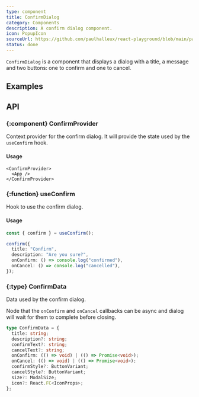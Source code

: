 ```yaml
---
type: component
title: ConfirmDialog
category: Components
description: A confirm dialog component.
icon: PopupIcon
sourceUrl: https://github.com/paulhalleux/react-playground/blob/main/packages/playground/src/components/ConfirmDialog/ConfirmDialog.tsx
status: done
---
```


`ConfirmDialog` is a component that displays a dialog with a title, a message and two buttons: one to confirm and one to cancel.

## Examples

<Example name="components/General/ConfirmDialog" />

## API

### \{:component} ConfirmProvider

Context provider for the confirm dialog. It will provide the state used by the `useConfirm` hook.

#### Usage

```tsx
<ConfirmProvider>
  <App />
</ConfirmProvider>
```

### \{:function} useConfirm

Hook to use the confirm dialog.

#### Usage

```ts
const { confirm } = useConfirm();

confirm({
  title: "Confirm",
  description: "Are you sure?",
  onConfirm: () => console.log("confirmed"),
  onCancel: () => console.log("cancelled"),
});
```

### \{:type} ConfirmData

Data used by the confirm dialog.

Node that the `onConfirm` and `onCancel` callbacks can be async and dialog will wait for them to complete before closing.

```ts
type ConfirmData = {
  title: string;
  description?: string;
  confirmText?: string;
  cancelText?: string;
  onConfirm: (() => void) | (() => Promise<void>);
  onCancel: (() => void) | (() => Promise<void>);
  confirmStyle?: ButtonVariant;
  cancelStyle?: ButtonVariant;
  size?: ModalSize;
  icon?: React.FC<IconProps>;
};
```